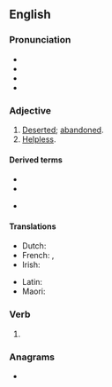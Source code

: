==English==

===Pronunciation===
* {{IPA|/fɔɹˈseɪkən/|lang=en}}
* {{audio|en-us-forsaken.ogg|Audio (GA)|lang=en}}
* {{rhymes|eɪkən|lang=en}}
* {{hyphenation|for|sak|en|lang=en}}

===Adjective===
{{en-adj}}

# [[deserted|Deserted]]; [[abandoned]].
# [[helpless|Helpless]].

====Derived terms====
{{der-top}}
* {{l|en|forsakenly}}
* {{l|en|forsakenness}}
{{der-mid}}
* {{l|en|godforsaken}}
{{der-bottom}}

====Translations====
{{trans-top|abandoned}}
* Dutch: {{t+|nl|verlaten}}
* French: {{t+|fr|abandonné}}, {{t+|fr|esseulé}}
* Irish: {{t|ga|fágtha}}
{{trans-mid}}
* Latin: {{t|la|dērelictus}}
* Maori: {{t|mi|toreke}}
{{trans-bottom}}

===Verb===
{{head|en|verb form|cat2=irregular past participles}}

# {{inflection of|forsake||past|part|lang=en}}

===Anagrams===
* {{anagrams|en|a=aefknors|oak ferns}}